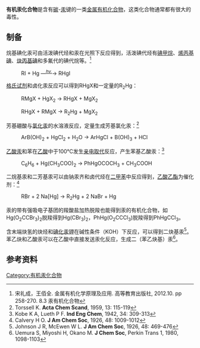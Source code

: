 '''有机汞化合物'''是含有[[碳|碳]]-[[汞|汞]]键的一类[[金属有机化合物|金属有机化合物]]，这类化合物通常都有很大的毒性。

==制备==
烷基碘化汞可由活泼碘代烃和汞在光照下反应得到，活泼碘代烃有[[碘甲烷|碘甲烷]]、[[烯丙基碘|烯丙基碘]]、[[炔丙基碘|炔丙基碘]]和多氟代的碘代烷等。<ref>宋礼成，王佰全. 金属有机化学原理及应用. 高等教育出版社, 2012.10. pp 258-270. 8.3 汞有机化合物</ref>
: RI + Hg —<sup>''<u>hv.</u>''</sup>→ RHgI

[[格氏试剂|格氏试剂]]和卤化汞反应可以得到RHgX和一定量的R<sub>2</sub>Hg：
: RMgX + HgX<sub>2</sub> → RHgX + MgX<sub>2</sub>

: RHgX + RMgX → R<sub>2</sub>Hg + MgX<sub>2</sub>

芳基硼酸与[[氯化汞|氯化汞]]的水溶液反应，定量生成芳基氯化汞：<ref>Torssell K. '''Acta Chem Scand''', 1959, 13: 115-119</ref>
: ArB(OH)<sub>2</sub> + HgCl<sub>2</sub> + H<sub>2</sub>O → ArHgCl + B(OH)<sub>3</sub> + HCl

[[乙酸汞|乙酸汞]]和苯在[[乙酸|乙酸]]中于100℃发生[[亲电取代|亲电取代]]反应，产生苯基乙酸汞：<ref>Kobe K A, Lueth P F. '''Ind Eng Chem''', 1942, 34: 309-313</ref>
: C<sub>6</sub>H<sub>6</sub> + Hg(CH<sub>3</sub>COO)<sub>2</sub> → PhHgOCOCH<sub>3</sub> + CH<sub>3</sub>COOH

二烷基汞和二芳基汞可以由钠汞齐和卤代烃在[[二甲苯|二甲苯]]中反应得到，[[乙酸乙酯|乙酸乙酯]]为催化剂：<ref>Calvery H O. '''J Am Chem Soc''', 1926, 48: 1009-1012</ref>
: RBr + 2 Na[Hg] → R<sub>2</sub>Hg + 2 NaBr + Hg

汞的带有强吸电子基团的羧酸盐加热脱羧也能得到汞的有机化合物，如Hg(O<sub>2</sub>CCBr<sub>3</sub>)<sub>2</sub>脱羧得到Hg(CBr<sub>3</sub>)<sub>2</sub>，PhHg(O<sub>2</sub>CCCl<sub>3</sub>)脱羧得到PhHgCCl<sub>3</sub>。

含末端炔氢的炔烃和[[碘化汞钾|碘化汞钾]]在碱性条件（KOH）下反应，可以得到二炔基汞<ref>Johnson J R, McEwen W L. '''J Am Chem Soc''', 1926, 48: 469-476</ref>。苯乙炔和乙酸汞可以在乙酸中直接发送汞化反应，生成二（苯乙炔基）汞<ref>Uemura S, Miyoshi H, Okano M. '''J Chem Soc''', Perkin Trans 1, 1980, 1098-1103</ref>。

==参考资料==
{{reflist}}
{{含碳化合物}}

[[Category:有机汞化合物|Category:有机汞化合物]]